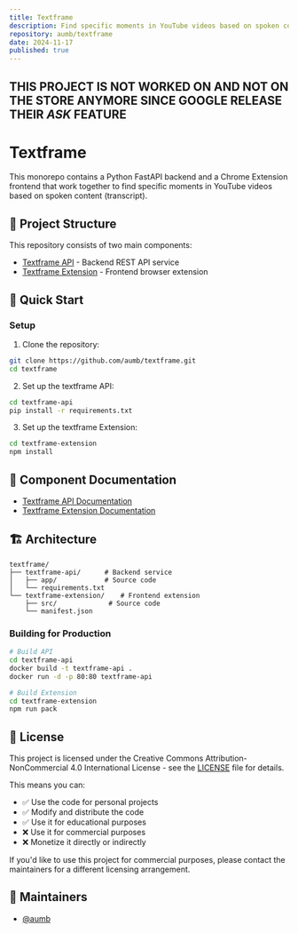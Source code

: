 ```yaml
---
title: Textframe
description: Find specific moments in YouTube videos based on spoken content
repository: aumb/textframe
date: 2024-11-17
published: true
---
```



## THIS PROJECT IS NOT WORKED ON AND NOT ON THE STORE ANYMORE SINCE GOOGLE RELEASE THEIR *ASK* FEATURE

# Textframe

This monorepo contains a Python FastAPI backend and a Chrome Extension frontend that work together to find specific moments in YouTube videos based on spoken content (transcript).

## 📂 Project Structure

This repository consists of two main components:

- [Textframe API](https://github.com/aumb/textframe/blob/main/textframe-api/README.md) - Backend REST API service
- [Textframe Extension](https://github.com/aumb/textframe/blob/main/textframe-extension/README.md) - Frontend browser extension

## 🚀 Quick Start
### Setup

1. Clone the repository:
```bash
git clone https://github.com/aumb/textframe.git
cd textframe
```

2. Set up the textframe API:
```bash
cd textframe-api
pip install -r requirements.txt
```

3. Set up the textframe Extension:
```bash
cd textframe-extension
npm install
```

## 🔗 Component Documentation

- [Textframe API Documentation](https://github.com/aumb/textframe/blob/main/textframe-api/README.md)
- [Textframe Extension Documentation](https://github.com/aumb/textframe/blob/main/textframe-extension/README.md)

## 🏗️ Architecture

```
textframe/
├── textframe-api/      # Backend service
│   ├── app/            # Source code
│   └── requirements.txt
└── textframe-extension/    # Frontend extension
    ├── src/             # Source code
    └── manifest.json
```

### Building for Production

```bash
# Build API
cd textframe-api
docker build -t textframe-api .
docker run -d -p 80:80 textframe-api

# Build Extension
cd textframe-extension
npm run pack
```

## 📄 License

This project is licensed under the Creative Commons Attribution-NonCommercial 4.0 International License - see the [LICENSE](https://github.com/aumb/textframe/blob/main/LICENSE) file for details.

This means you can:
- ✅ Use the code for personal projects
- ✅ Modify and distribute the code
- ✅ Use it for educational purposes
- ❌ Use it for commercial purposes
- ❌ Monetize it directly or indirectly

If you'd like to use this project for commercial purposes, please contact the maintainers for a different licensing arrangement.

## 👥 Maintainers

- [@aumb](https://github.com/aumb)

